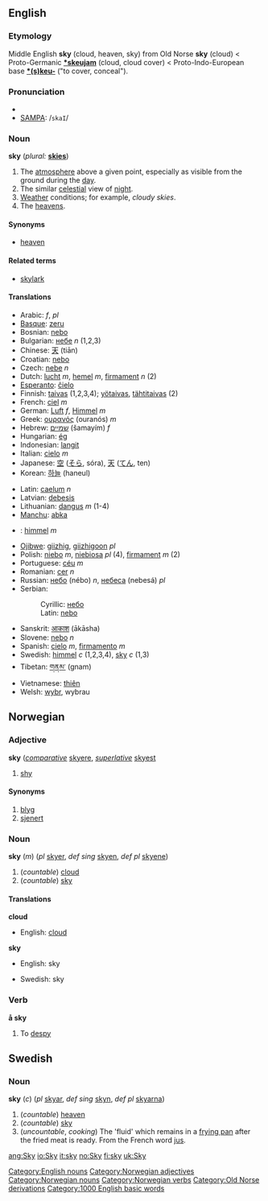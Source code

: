 ==English==
[[Category:English nouns]]
===Etymology===
Middle English '''sky''' (cloud, heaven, sky) from Old Norse '''sky''' (cloud) < Proto-Germanic '''[[*skeujam]]''' (cloud, cloud cover) < Proto-Indo-European base '''[[*(s)keu-]]''' ("to cover, conceal").

===Pronunciation===
*{{IPA|/skaɪ/}}
*[[w:SAMPA|SAMPA]]: /<tt>skaI</tt>/

===Noun===
'''sky''' (''plural:'' '''[[skies]]''')
# The [[atmosphere]] above a given point, especially as visible from the ground during the [[day]].
# The similar [[celestial]] view of [[night]].
# [[Weather]] conditions; for example, ''cloudy skies''.
# The [[heavens]].

==== Synonyms====
*[[heaven]]

====Related terms====
*[[skylark]]

==== Translations ====
{{top}}
*Arabic: {{ARchar|[[سماء|سَمَاء]]}} {{IPAchar|(sámaː’)}} ''f'', {{ARchar|[[سموات|سَمَوَات]]}} {{IPAchar|(samawáːt)}} ''pl''
*[[Basque]]: [[zeru]]
*Bosnian: [[nebo#Bosnian|nebo]] {{n}}
*Bulgarian: [[небе]] ''n'' (1,2,3)
*Chinese: [[天]] (tiān)
*Croatian: [[nebo#Croatian|nebo]] {{n}}
*Czech: [[nebe]]  ''n''
*Dutch: [[lucht]] ''m'', [[hemel]] ''m'', [[firmament]] ''n'' (2)
*[[Esperanto]]: [[ĉielo]]
*Finnish: [[taivas]] (1,2,3,4); [[yötaivas]], [[tähtitaivas]] (2)
*French: [[ciel]] ''m''
*German: [[Luft]] ''f'', [[Himmel]] ''m''
*Greek: [[ουρανός]] (ouranós) ''m''
*Hebrew: [[שמיים]] (šamayím) ''f''
*Hungarian: [[ég]]
*Indonesian: [[langit]]
*Italian: [[cielo]] ''m''
*Japanese: [[空]] ([[そら]], sóra), [[天]] ([[てん]], ten)
*Korean: [[하늘]] (haneul)
{{mid}}
*Latin: [[caelum]] ''n''
*Latvian: [[debesis]]
*Lithuanian: [[dangus]] ''m'' (1-4)
*[[Manchu]]: [[abka]]
*{{no}}: [[himmel]] ''m''
*[[Ojibwe]]: [[giizhig]], [[giizhigoon]] ''pl''
*Polish: [[niebo]] ''m'', [[niebiosa]] ''pl'' (4), [[firmament]] ''m'' (2)
*Portuguese: [[céu]] ''m''
*Romanian: [[cer]] ''n''
*Russian: [[небо]] (nébo) ''n'', [[небо|небеса]] (nebesá) ''pl''
*Serbian:
*:Cyrillic: [[небо#Serbian|небо]] {{n}}
*:Latin: [[nebo#Serbian|nebo]] {{n}}
*Sanskrit: [[आकाश]] (ākāsha) {{m}}
*Slovene: [[nebo]] ''n''
*Spanish: [[cielo]] ''m'', [[firmamento]] ''m''
*Swedish: [[himmel]] ''c'' (1,2,3,4), [[sky#Swedish|sky]] ''c'' (1,3)
*Tibetan: [[གནམ་]] (gnam)
*Vietnamese: [[thiên]]
*Welsh: [[wybr]], wybrau
{{bottom}}

==Norwegian==
===Adjective===
[[Category:Norwegian adjectives]]
'''sky''' (''[[comparative]]'' [[skyere]], ''[[superlative]]'' [[skyest]]
#[[shy]]
====Synonyms====
#[[blyg]]
#[[sjenert]]
===Noun===
[[Category:Norwegian nouns]]
'''sky''' (''m'') (''pl'' [[skyer]], ''def sing'' [[skyen]], ''def pl'' [[skyene]])
#(''countable'') [[cloud]]
#(''countable'') [[#English|sky]]
====Translations====
'''cloud'''
{{top}}
*English: [[cloud]]
{{mid}}
{{bottom}}
'''sky'''
{{top}}
*English: sky
{{mid}}
*Swedish: sky
{{bottom}}
===Verb===
[[Category:Norwegian verbs]]
'''å sky'''
#To [[despy]]

==Swedish==
===Noun===
'''sky''' (''c'') (''pl'' [[skyar]], ''def sing'' [[skyn]], ''def pl'' [[skyarna]])

#(''countable'') [[heaven]]
#(''countable'') [[sky#English|sky]]
#(''uncountable'', ''cooking'') The 'fluid' which remains in a [[frying pan]] after the fried meat is ready.  From the French word [[jus]].
[[Category:Old Norse derivations]]
[[Category:1000 English basic words]]

[[ang:Sky]]
[[io:Sky]]
[[it:sky]]
[[no:Sky]]
[[fi:sky]]
[[uk:Sky]]
